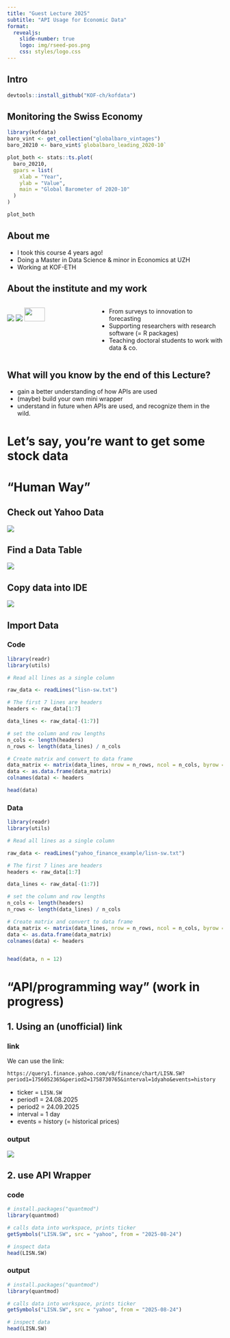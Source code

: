 ```yaml
---
title: "Guest Lecture 2025"
subtitle: "API Usage for Economic Data"
format:
  revealjs:
    slide-number: true
    logo: img/rseed-pos.png
    css: styles/logo.css
---
```


## Intro {visibility="hidden"}
```r
devtools::install_github("KOF-ch/kofdata")
```


<!-- 
- not more than 2-3 min
- you've probably heard of APIs already
- teaser: this is what you could do with an API (not the plotting, but getting data), and so much more  -->

## Monitoring the Swiss Economy {.smaller}
<!-- TODO: use lindt & sprüngli data -->

```r
library(kofdata)
baro_vint <- get_collection("globalbaro_vintages")
baro_20210 <- baro_vint$`globalbaro_leading_2020-10`

plot_both <- stats::ts.plot(
  baro_20210,
  gpars = list(
    xlab = "Year",
    ylab = "Value",
    main = "Global Barometer of 2020-10"
  )
)

plot_both
```

## About me 

- I took this course 4 years ago!
- Doing a Master in Data Science & minor in Economics at UZH
- Working at KOF-ETH

<!-- 
- work in the institute that produces the data i just showed you -->

## About the institute and my work


:::: {.columns}
::: {.column width="40%"}
![](img/ETH_Fremdmedienlogo_KOF_horizontal_pos.png)
![](img/rseed-pos.png)
![](img/h4sci-logo-web.svg){width="50%"}
:::

::: {.column width="60%"}
- From surveys to innovation to forecasting
- Supporting researchers with research software (= R packages)
- Teaching doctoral students to work with data & co. 
:::
::::

## What will you know by the end of this Lecture?
- gain a better understanding of how APIs are used
<!-- TODO: scope to be determined -->
- (maybe) build your own mini wrapper
- understand in future when APIs are used, and recognize them in the wild. 

# Let's say, you're want to get some stock data 
<!-- TODO: put this into one slide, with subset? -->

<!-- 
- let's say we want to get the stock prices of lindt & sprüngli for the last month
- how do we get data from the internet (let's say you don't have the .csv file on your computer)
- we would go to the internet, get the data from the Tabelle from the website 
- highlight the table we want, how do we get this data?
- copy paste into a .csv file, then import
- clean, etc. 
- what if you want to do this more often? -> umständlich! 
-->
# "Human Way"

## Check out Yahoo Data
<!-- TODO: center this -->
![](/img/yahoo_lisn.png)

## Find a Data Table
![](/img/lisn_table.png)

## Copy data into IDE
![](/img/imported_lisn.png)

## Import Data {.smaller}

::: {.panel-tabset}

### Code 
```r 
library(readr)
library(utils)

# Read all lines as a single column

raw_data <- readLines("lisn-sw.txt")

# The first 7 lines are headers
headers <- raw_data[1:7]

data_lines <- raw_data[-(1:7)]

# set the column and row lengths
n_cols <- length(headers)
n_rows <- length(data_lines) / n_cols

# Create matrix and convert to data frame
data_matrix <- matrix(data_lines, nrow = n_rows, ncol = n_cols, byrow = TRUE)
data <- as.data.frame(data_matrix)
colnames(data) <- headers

head(data)
```
<!-- and that's without the right formats! -->

### Data
```r
library(readr)
library(utils)

# Read all lines as a single column

raw_data <- readLines("yahoo_finance_example/lisn-sw.txt")

# The first 7 lines are headers
headers <- raw_data[1:7]

data_lines <- raw_data[-(1:7)]

# set the column and row lengths
n_cols <- length(headers)
n_rows <- length(data_lines) / n_cols

# Create matrix and convert to data frame
data_matrix <- matrix(data_lines, nrow = n_rows, ncol = n_cols, byrow = TRUE)
data <- as.data.frame(data_matrix)
colnames(data) <- headers


head(data, n = 12)
```

:::

# "API/programming way" (work in progress)

<!-- 
- (we) write a computer program (=R script)
- follows the protocol
-->

## 1. Using an (unofficial) link {.smaller}
<!-- - no more yahoo finance API
- closed down in 2017 -->
 
::: {.panel-tabset}

### link

We can use the link:

`https://query1.finance.yahoo.com/v8/finance/chart/LISN.SW?period1=1756052365&period2=1758730765&interval=1dyaho&events=history`

- ticker = `LISN.SW`
- period1 = 24.08.2025 
- period2 = 24.09.2025
- interval = 1 day
- events = history (= historical prices)

<!-- 
 https://query1.finance.yahoo.com/v8/finance/chart/LISN.SW?period1=1756052365&period2=1758730765&interval=1d&events=history
 period1 = 1756052365 (24.08.2025)
 period2 = 1758730765 (24.09.2025) -->

### output

![](/img/yahoo_fin_query.png)

:::

## 2. use API Wrapper {.smaller}

::: {.panel-tabset}

### code

```r
# install.packages("quantmod")
library(quantmod)

# calls data into workspace, prints ticker
getSymbols("LISN.SW", src = "yahoo", from = "2025-08-24")

# inspect data
head(LISN.SW)
```

### output
```r
# install.packages("quantmod")
library(quantmod)

# calls data into workspace, prints ticker
getSymbols("LISN.SW", src = "yahoo", from = "2025-08-24")

# inspect data
head(LISN.SW)
```

:::

<!-- we could use the yfinance API (private) or the {yfR} or the {quantmod} package -->
